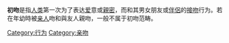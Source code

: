 {{Unreferenced|time=2013-11-24T05:20:05+00:00}}
{{about|人类的行为|由[[苏菲·玛索|苏菲·玛索]]主演的电影|初吻 (1980年电影)<!--La_Boum-->|日本电视剧|First Kiss (電視劇)|2011年由[[梁家輝|梁家輝]]主演的电影|初吻 (2011年電影)}}

'''初吻'''是指[[人类|人类]]第一次为了表达[[爱|爱]]意或[[親密|親密]]，而和其男女朋友或[[配偶|伴侶]]的[[接吻|接吻]]行为。若在年幼時被[[亲人|亲人]]吻和與友人親吻，一般不属于初吻范畴。

[[Category:行为|Category:行为]]
[[Category:亲吻|Category:亲吻]]
{{生活小作品}}